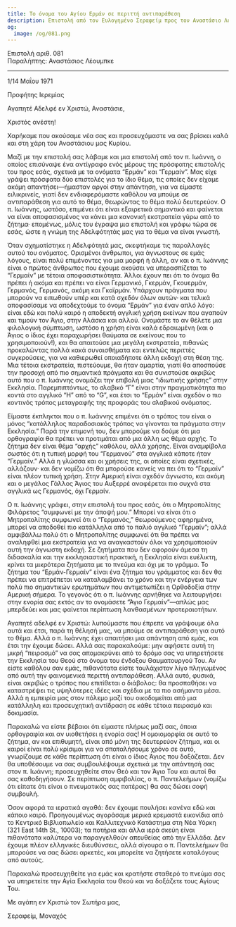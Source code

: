 ```yaml
---
title: Το όνομα του Αγίου Ερμάν σε περιττή αντιπαράθεση
description: Επιστολή από τον Ευλογημένο Σεραφείμ προς τον Αναστάσιο Λέουμπκε.
og:
  image: /og/081.png
---
```


<div style={{textAlign:'right', fontFamily:'monospace'}}>Επιστολή αριθ. 081</div>
<div style={{textAlign:'left', fontFamily:'monospace'}}>Παραλήπτης: Αναστάσιος Λέουμπκε</div>

---

1/14 Μαΐου 1971

Προφήτης Ιερεμίας

Αγαπητέ Αδελφέ εν Χριστώ, Αναστάσιε,

Χριστός ανέστη!

Χαρήκαμε που ακούσαμε νέα σας και προσευχόμαστε να σας βρίσκει καλά και στη χάρη του Αναστάσιου μας Κυρίου.

Μαζί με την επιστολή σας λάβαμε και μια επιστολή από τον π. Ιωάννη, ο οποίος επισύναψε ένα αντίγραφο ενός μέρους της πρόσφατης επιστολής του προς εσάς, σχετικά με τα ονόματα “Ερμάν” και “Γερμαίν”. Μας είχε γράψει πρόσφατα δύο επιστολές για το ίδιο θέμα, τις οποίες δεν είχαμε ακόμη απαντήσει—ήμασταν αργοί στην απάντηση, για να είμαστε ειλικρινείς, γιατί δεν ενδιαφερόμαστε καθόλου να μπούμε σε αντιπαράθεση για αυτό το θέμα, θεωρώντας το θέμα πολύ δευτερεύον. Ο π. Ιωάννης, ωστόσο, επιμένει ότι είναι εξαιρετικά σημαντικό και φαίνεται να είναι αποφασισμένος να κάνει μια κανονική εκστρατεία γύρω από το ζήτημα· επομένως, μόλις του έγραψα μια επιστολή και γράφω τώρα σε εσάς, ώστε η γνώμη της Αδελφότητάς μας για το θέμα να είναι γνωστή.

Όταν σχηματίστηκε η Αδελφότητά μας, σκεφτήκαμε τις παραλλαγές αυτού του ονόματος. Ορισμένοι άνθρωποι, για άγνωστους σε εμάς λόγους, είναι πολύ επιμένοντες για μια μορφή ή άλλη, αν και ο π. Ιωάννης είναι ο πρώτος άνθρωπος που έχουμε ακούσει να υπερασπίζεται το “Γερμαίν” με τέτοια αποφασιστικότητα. Άλλοι έχουν πει ότι το όνομα θα πρέπει ή ακόμα και πρέπει να είναι Γερμανικό, Γκερμάν, Γκουερμάν, Γερμανός, Γερμανός, ακόμη και Γκαϊρμάν. Υπάρχουν πράγματα που μπορούν να ειπωθούν υπέρ και κατά σχεδόν όλων αυτών· και τελικά αποφασίσαμε να αποδεχτούμε το όνομα “Ερμάν” για έναν απλό λόγο: είναι εδώ και πολύ καιρό η αποδεκτή αγγλική χρήση εκείνων που αγαπούν και τιμούν τον Άγιο, στην Αλάσκα και αλλού. Ονομάστε το αν θέλετε μια φιλολογική σύμπτωση, ωστόσο η χρήση είναι καλά εδραιωμένη (και ο Άγιος ο ίδιος έχει παραχωρήσει θαύματα σε εκείνους που το χρησιμοποιούν!), και θα απαιτούσε μια μεγάλη εκστρατεία, πιθανώς προκαλώντας πολλά κακά συναισθήματα και εντελώς περιττές συγκρούσεις, για να καθιερωθεί οποιαδήποτε άλλη εκδοχή στη θέση της. Μια τέτοια εκστρατεία, πιστεύουμε, θα ήταν αμαρτία, γιατί θα αποσπούσε την προσοχή από πιο σημαντικά πράγματα και θα συνιστούσε ακριβώς αυτό που ο π. Ιωάννης ονομάζει την επιβολή μιας “ιδιωτικής χρήσης” στην Εκκλησία. Παρεμπιπτόντως, το σλαβικό “Γ” είναι στην πραγματικότητα πιο κοντά στο αγγλικό “H” από το “G”, και έτσι το “Ερμάν” είναι σχεδόν ο πιο κοντινός τρόπος μεταγραφής της προφοράς του σλαβικού ονόματος.

Είμαστε έκπληκτοι που ο π. Ιωάννης επιμένει ότι ο τρόπος του είναι ο μόνος “κατάλληλος παραδοσιακός τρόπος να γίνονται τα πράγματα στην Εκκλησία.” Παρά την επιμονή του, δεν μπορούμε να δούμε ότι μια ορθογραφία θα πρέπει να προτιμάται από μια άλλη ως θέμα αρχής. Το ζήτημα δεν είναι θέμα “αρχής” καθόλου, αλλά χρήσης. Είναι αναμφίβολα σωστός ότι η τυπική μορφή του “Γερμανού” στα αγγλικά κάποτε ήταν “Γερμαίν.” Αλλά η γλώσσα και οι χρήσεις της, οι οποίες είναι σχετικές, αλλάζουν· και δεν νομίζω ότι θα μπορούσε κανείς να πει ότι το “Γερμαίν” είναι πλέον τυπική χρήση. Στην Αμερική είναι σχεδόν άγνωστο, και ακόμη και ο μεγάλος Γάλλος Άγιος του Αυξερρέ αναφέρεται πιο συχνά στα αγγλικά ως Γερμανός, όχι Γερμαίν.

Ο π. Ιωάννης γράφει, στην επιστολή του προς εσάς, ότι ο Μητροπολίτης Φιλάρετος “συμφωνεί με την άποψή μου.” Μπορεί να είναι ότι ο Μητροπολίτης συμφωνεί ότι ο “Γερμανός,” θεωρούμενος αφηρημένα, μπορεί να αποδοθεί πιο κατάλληλα από το παλιό αγγλικό “Γερμαίν”; αλλά αμφιβάλλω πολύ ότι ο Μητροπολίτης συμφωνεί ότι θα πρέπει να αναληφθεί μια εκστρατεία για να αναγκαστούν όλοι να χρησιμοποιούν αυτή την άγνωστη εκδοχή. Σε ζητήματα που δεν αφορούν άμεσα τη διδασκαλία και την εκκλησιαστική πρακτική, η Εκκλησία είναι ευέλικτη, κρίνει τα μικρότερα ζητήματα με το πνεύμα και όχι με το γράμμα. Το ζήτημα του “Ερμάν-Γερμαίν” είναι ένα ζήτημα του γράμματος και δεν θα πρέπει να επιτρέπεται να καταλαμβάνει το χρόνο και την ενέργεια των πολύ πιο σημαντικών ερωτημάτων που αντιμετωπίζει η Ορθοδοξία στην Αμερική σήμερα. Το γεγονός ότι ο π. Ιωάννης αρνήθηκε να λειτουργήσει στην ενορία σας εκτός αν το ονομάσετε “Άγιο Γερμαίν”—απλώς μας μπερδεύει και μας φαίνεται περίπτωση λανθασμένων προτεραιοτήτων.

Αγαπητέ αδελφέ εν Χριστώ: λυπούμαστε που έπρεπε να γράψουμε όλα αυτά και έτσι, παρά τη θέλησή μας, να μπούμε σε αντιπαράθεση για αυτό το θέμα. Αλλά ο π. Ιωάννης έχει απαιτήσει μια απάντηση από εμάς, και έτσι την έχουμε δώσει. Αλλά σας παρακαλούμε: μην αφήσετε αυτή τη μικρή “πειρασμό” να σας απομακρύνει από το δρόμο σας να υπηρετήσετε την Εκκλησία του Θεού στο όνομα του ένδοξου Θαυματουργού Του. Αν είστε καθόλου σαν εμάς, πιθανότατα είστε τουλάχιστον λίγο πληγωμένος από αυτή την φαινομενικά περιττή αντιπαράθεση. Αλλά αυτό, φυσικά, είναι ακριβώς ο τρόπος που επιτίθεται ο διάβολος: θα προσπαθήσει να καταστρέψει τις υψηλότερες ιδέες και σχέδια με τα πιο ασήμαντα μέσα. Αλλά η εμπειρία μας στον πόλεμο μαζί του οικοδομείται από μια κατάλληλη και προσευχητική αντίδραση σε κάθε τέτοια πειρασμό και δοκιμασία.

Παρακαλώ να είστε βέβαιοι ότι είμαστε πλήρως μαζί σας, όποια ορθογραφία και αν υιοθετήσει η ενορία σας! Η ομοιομορφία σε αυτό το ζήτημα, αν και επιθυμητή, είναι από μόνη της δευτερεύον ζήτημα, και οι καιροί είναι πολύ κρίσιμοι για να σπαταλήσουμε χρόνο σε αυτό, γνωρίζουμε σε κάθε περίπτωση ότι είναι ο ίδιος Άγιος που δοξάζεται. Δεν θα υποθέσουμε να σας συμβουλέψουμε σχετικά με την απάντησή σας στον π. Ιωάννη; προσευχηθείτε στον Θεό και τον Άγιο Του και αυτοί θα σας καθοδηγήσουν. Σε περίπτωση αμφιβολίας, ο π. Παντελεήμων (νομίζω ότι είπατε ότι είναι ο πνευματικός σας πατέρας) θα σας δώσει σοφή συμβουλή.

Όσον αφορά τα ιερατικά αγαθά: δεν έχουμε πουλήσει κανένα εδώ και κάποιο καιρό. Προηγουμένως αγοράσαμε μερικά κρεμαστά εικονίδια από το Κεντρικό Βιβλιοπωλείο και Καλλιτεχνικό Κατάστημα στη Νέα Υόρκη (321 East 14th St., 10003); τα ποτήρια και άλλα ιερά σκεύη είναι πιθανότατα καλύτερα να παραγγελθούν απευθείας από την Ελλάδα. Δεν έχουμε πλέον ελληνικές διευθύνσεις, αλλά σίγουρα ο π. Παντελεήμων θα μπορούσε να σας δώσει αρκετές, και μπορείτε να ζητήσετε καταλόγους από αυτούς.

Παρακαλώ προσευχηθείτε για εμάς και κρατήστε σταθερό το πνεύμα σας να υπηρετείτε την Αγία Εκκλησία του Θεού και να δοξάζετε τους Αγίους Του.

Με αγάπη εν Χριστώ τον Σωτήρα μας,

Σεραφείμ, Μοναχός